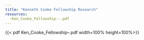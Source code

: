 ```yaml
---
title: "Kenneth Cooke Fellowship Research"
resources: 
  -Ken_Cooke_Fellowship--.pdf
---
```


{{< pdf Ken_Cooke_Fellowship--.pdf width=100% height=100%>}}
